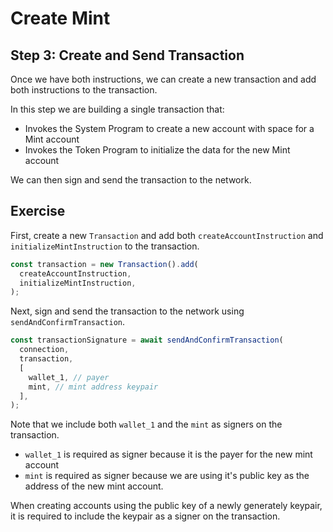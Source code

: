 # Create Mint

## Step 3: Create and Send Transaction

Once we have both instructions, we can create a new transaction and add both instructions to the transaction.

In this step we are building a single transaction that:

- Invokes the System Program to create a new account with space for a Mint account
- Invokes the Token Program to initialize the data for the new Mint account

We can then sign and send the transaction to the network.

## Exercise

First, create a new `Transaction` and add both `createAccountInstruction` and `initializeMintInstruction` to the transaction.

```js
const transaction = new Transaction().add(
  createAccountInstruction,
  initializeMintInstruction,
);
```

Next, sign and send the transaction to the network using `sendAndConfirmTransaction`.

```js
const transactionSignature = await sendAndConfirmTransaction(
  connection,
  transaction,
  [
    wallet_1, // payer
    mint, // mint address keypair
  ],
);
```

Note that we include both `wallet_1` and the `mint` as signers on the transaction.

- `wallet_1` is required as signer because it is the payer for the new mint account
- `mint` is required as signer because we are using it's public key as the address of the new mint account.

When creating accounts using the public key of a newly generately keypair, it is required to include the keypair as a signer on the transaction.
